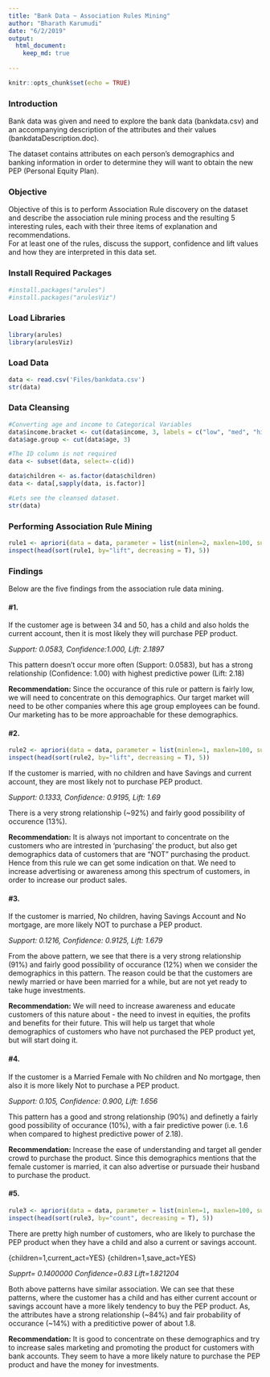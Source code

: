 ```yaml
---
title: "Bank Data ~ Association Rules Mining"
author: "Bharath Karumudi"
date: "6/2/2019"
output:
  html_document:
    keep_md: true
  
---
```


```r
knitr::opts_chunk$set(echo = TRUE)
```

### Introduction
Bank data was given and need to explore the bank data (bankdata.csv) and an accompanying description of the attributes and their values (bankdataDescription.doc). 

The dataset contains attributes on each person’s demographics and banking information in order to determine they will want to obtain the new PEP (Personal Equity Plan).

### Objective
Objective of this is to perform Association Rule discovery on the dataset and describe the  association rule mining process and the resulting 5 interesting rules, each with their three items of explanation and recommendations.  
For at least one of the rules, discuss the support, confidence and lift values and how they are interpreted in this data set.

### Install Required Packages
```r
#install.packages("arules")
#install.packages("arulesViz")
```

### Load Libraries
```r
library(arules)
library(arulesViz)
```

### Load Data
```r
data <- read.csv('Files/bankdata.csv')
str(data)
```


### Data Cleansing



```r
#Converting age and income to Categorical Variables
data$income.bracket <- cut(data$income, 3, labels = c("low", "med", "high"))
data$age.group <- cut(data$age, 3) 

#The ID column is not required
data <- subset(data, select=-c(id))

data$children <- as.factor(data$children)
data <- data[,sapply(data, is.factor)]

#Lets see the cleansed dataset.
str(data)
```

### Performing Association Rule Mining

```r
rule1 <- apriori(data = data, parameter = list(minlen=2, maxlen=100, supp = 0.05, conf=0.8), appearance = list(default="lhs", rhs=c("pep=NO", "pep=YES")))
inspect(head(sort(rule1, by="lift", decreasing = T), 5))
```

### Findings
Below are the five findings from the association rule data mining. 

#### #1. 

If the customer age is between 34 and 50, has a child and also holds the current account, then it is most likely they will purchase PEP product.  

   *Support: 0.0583, Confidence:1.000, Lift: 2.1897*
   
   This pattern doesn't occur more often (Support: 0.0583), but has a strong relationship (Confidence: 1.00) with highest predictive power (Lift: 2.18)
   
   **Recommendation:** Since the occurance of this rule or pattern is fairly low, we will need to concentrate on this demographics. Our target market will need to be other companies where this age group employees can be found. Our marketing has to be more approachable for these demographics.
    
    
#### #2. 
```r
rule2 <- apriori(data = data, parameter = list(minlen=1, maxlen=100, supp = 0.1, conf=0.9), appearance = list(default="lhs", rhs=c("pep=NO", "pep=YES")))
inspect(head(sort(rule2, by="lift", decreasing = T), 5))
```

If the customer is married, with no children and have Savings and current account, they are most likely not to purchase PEP product. 

  *Support: 0.1333, Confidence: 0.9195, Lift: 1.69*
  
  There is a very strong relationship (~92%) and fairly good possibility of occurence (13%).
  
  **Recommendation:** It is always not important to concentrate on the customers who are intrested in ‘purchasing’ the product, but also get demographics data of customers that are “NOT” purchasing the product. Hence from this rule we can get some indication on that. We need to increase advertising or awareness among this spectrum of customers, in order to increase our product sales.

#### #3. 

If the customer is married, No children, having Savings Account and No mortgage, are more likely NOT to purchase a PEP product.

  *Support: 0.1216, Confidence: 0.9125, Lift: 1.679*
  
  From the above pattern, we see that there is a very strong relationship (91%) and fairly good possibility of occurance (12%) when we consider the demographics in this pattern. The reason could be that the customers are newly married or have been married for a while, but are not yet ready to take huge investments.
  
  **Recommendation:** We will need to increase awareness and educate customers of this nature about - the need to invest in equities, the profits and benefits for their future. This will help us target that whole demographics of customers who have not purchased the PEP product yet, but will start doing it.
  
  
#### #4. 

If the customer is a Married Female with No children and No mortgage, then also it is more likely Not to purchase a PEP product.

  *Support: 0.105, Confidence: 0.900, Lift: 1.656*
  
  This pattern has a good and strong relationship (90%) and definetly a fairly good possibility of occurance (10%), with a fair predictive power (i.e. 1.6 when compared to highest predictive power of 2.18).
  
  **Recommendation:** Increase the ease of understanding and target all gender crowd to purchase the product. Since this demographics mentions that the female customer is married, it can also advertise or pursuade their husband to purchase the product.

#### #5. 

```r
rule3 <- apriori(data = data, parameter = list(minlen=1, maxlen=100, supp = 0.05, conf=0.8), appearance = list(default="lhs", rhs=c("pep=NO", "pep=YES")))
inspect(head(sort(rule3, by="count", decreasing = T), 5))
```

  There are pretty high number of customers, who are likely to purchase the PEP product when they have a child and also a current or savings account.
  
  {children=1,current_act=YES}
  {children=1,save_act=YES}

  *Supprt= 0.1400000 Confidence=0.83 Lift=1.821204*

  Both above patterns have similar association. We can see that these patterns, where the customer has a child and has either current account or savings account have a more likely tendency to buy the PEP product. As, the attributes have a strong relationship (~84%) and fair probability of occurance (~14%) with a preditictive power of about 1.8.
  
  **Recommendation:** It is good to concentrate on these demographics and try to increase sales marketing and promoting the product for customers with bank accounts. They seem to have a more likely nature to purchase the PEP product and have the money for investments.
